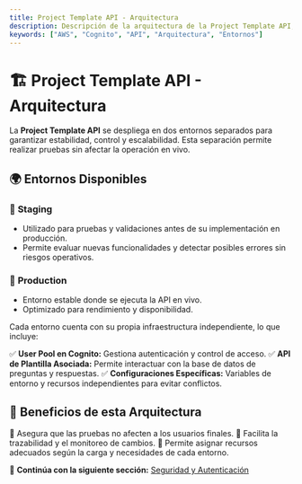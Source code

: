 ```yaml
---
title: Project Template API - Arquitectura
description: Descripción de la arquitectura de la Project Template API, incluyendo entornos de despliegue y beneficios.
keywords: ["AWS", "Cognito", "API", "Arquitectura", "Entornos"]
---
```


# 🏗 Project Template API - Arquitectura

La **Project Template API** se despliega en dos entornos separados para garantizar estabilidad, control y escalabilidad. Esta separación permite realizar pruebas sin afectar la operación en vivo.

## 🌍 Entornos Disponibles

### 🔹 **Staging**

- Utilizado para pruebas y validaciones antes de su implementación en producción.
- Permite evaluar nuevas funcionalidades y detectar posibles errores sin riesgos operativos.

### 🔹 **Production**

- Entorno estable donde se ejecuta la API en vivo.
- Optimizado para rendimiento y disponibilidad.

Cada entorno cuenta con su propia infraestructura independiente, lo que incluye:

✅ **User Pool en Cognito:** Gestiona autenticación y control de acceso.
✅ **API de Plantilla Asociada:** Permite interactuar con la base de datos de preguntas y respuestas.
✅ **Configuraciones Específicas:** Variables de entorno y recursos independientes para evitar conflictos.

## 📌 Beneficios de esta Arquitectura

🔸 Asegura que las pruebas no afecten a los usuarios finales.
🔸 Facilita la trazabilidad y el monitoreo de cambios.
🔸 Permite asignar recursos adecuados según la carga y necesidades de cada entorno.

🔹 **Continúa con la siguiente sección:** [Seguridad y Autenticación](./project-template-security.mdx)
